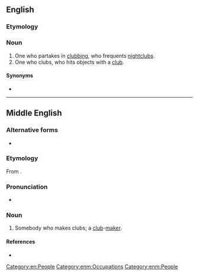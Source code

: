 ==English==

===Etymology===
{{suffix|en|club|er}}

===Noun===
{{en-noun}}

# One who partakes in [[clubbing]], who frequents [[nightclub]]s.
# One who clubs, who hits objects with a [[club]].

====Synonyms====
* {{l|en|clubgoer}}

[[Category:en:People]]

----

==Middle English==

===Alternative forms===
* {{alter|enm|clober|clobbere|clubbere}}

===Etymology===
From {{af|enm|clubbe|-er}}.

===Pronunciation===
* {{IPA|enm|/ˈklubər/}}

===Noun===
{{head|enm|noun}}

# {{lb|enm|rare}} Somebody who makes clubs; a [[club]]-[[maker]].

====References====
* {{R:MED Online|entry=clubber (n.))  |id=MED8174 |accessdate=2018-05-05}}

[[Category:enm:Occupations]]
[[Category:enm:People]]